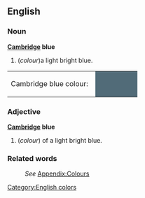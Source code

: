 ==English==
[[Category:English colors]]

===Noun===
'''[[Cambridge]] blue'''
#(''colour'')a light bright blue.
<table><tr><td>Cambridge blue colour: &nbsp;</td>
<td bgcolor="#516B78" width="80">&nbsp; </td></tr></table>

===Adjective===
'''[[Cambridge]] blue'''
#(''colour'') of a light bright blue.

===Related words===
:''See'' [[Wiktionary_Appendix:Colours|Appendix:Colours]]